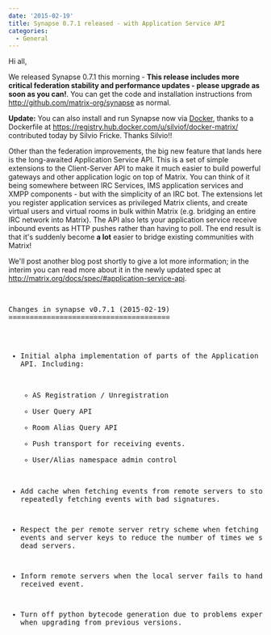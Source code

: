 ```yaml
---
date: '2015-02-19'
title: Synapse 0.7.1 released - with Application Service API
categories:
  - General
---
```


Hi all,

We released Synapse 0.7.1 this morning - <strong>This release includes more critical federation stability and performance updates - please upgrade as soon as you can!</strong>.  You can get the code and installation instructions from <a href="http://github.com/matrix-org/synapse">http://github.com/matrix-org/synapse</a> as normal.

<b>Update:</b> You can also install and run Synapse now via <a href="http://docker.com">Docker</a>, thanks to a Dockerfile at <a href="https://registry.hub.docker.com/u/silviof/docker-matrix/">https://registry.hub.docker.com/u/silviof/docker-matrix/</a> contributed today by Silvio Fricke.  Thanks Silvio!!

Other than the federation improvements, the big new feature that lands here is the long-awaited Application Service API.  This is a set of simple extensions to the Client-Server API to make it much easier to build powerful gateways and other application logic on top of Matrix.  You can think of it being somewhere between IRC Services, IMS application services and XMPP components - but with the simplicity of an IRC bot.  The extensions let you register application services as privileged Matrix clients, and create virtual users and virtual rooms in bulk within Matrix (e.g. bridging an entire IRC network into Matrix).  The API also lets your application service receive inbound events as HTTP pushes rather than having to poll.  The end result is that it's suddenly become <strong>a lot</strong> easier to bridge existing communities with Matrix!

We'll post another blog post shortly to give a lot more information; in the interim you can read more about it in the newly updated spec at <a href="http://matrix.org/docs/spec/#application-service-api">http://matrix.org/docs/spec/#application-service-api</a>.

<br/>
<pre>
Changes in synapse v0.7.1 (2015-02-19)
======================================

* Initial alpha implementation of parts of the Application Services API.
  Including:

  - AS Registration / Unregistration
  - User Query API
  - Room Alias Query API
  - Push transport for receiving events.
  - User/Alias namespace admin control

* Add cache when fetching events from remote servers to stop repeatedly
  fetching events with bad signatures.
* Respect the per remote server retry scheme when fetching both events and
  server keys to reduce the number of times we send requests to dead servers.
* Inform remote servers when the local server fails to handle a received event.
* Turn off python bytecode generation due to problems experienced when
  upgrading from previous versions.
  
</pre>